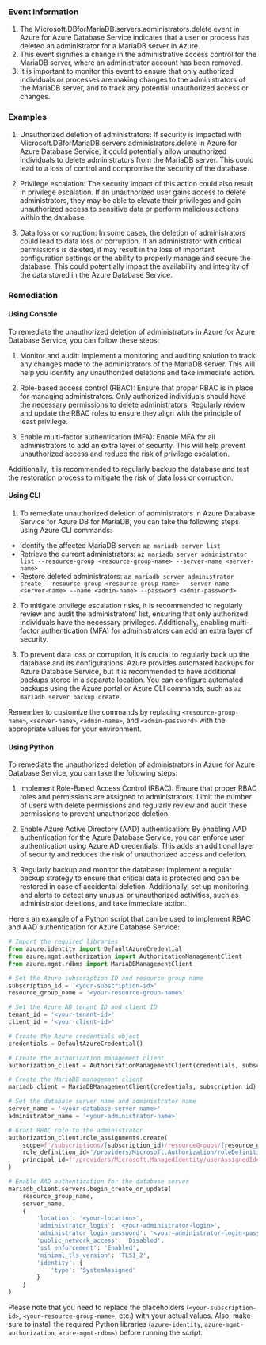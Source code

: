 
### Event Information

1. The Microsoft.DBforMariaDB.servers.administrators.delete event in Azure for Azure Database Service indicates that a user or process has deleted an administrator for a MariaDB server in Azure.
2. This event signifies a change in the administrative access control for the MariaDB server, where an administrator account has been removed.
3. It is important to monitor this event to ensure that only authorized individuals or processes are making changes to the administrators of the MariaDB server, and to track any potential unauthorized access or changes.


### Examples

1. Unauthorized deletion of administrators: If security is impacted with Microsoft.DBforMariaDB.servers.administrators.delete in Azure for Azure Database Service, it could potentially allow unauthorized individuals to delete administrators from the MariaDB server. This could lead to a loss of control and compromise the security of the database.

2. Privilege escalation: The security impact of this action could also result in privilege escalation. If an unauthorized user gains access to delete administrators, they may be able to elevate their privileges and gain unauthorized access to sensitive data or perform malicious actions within the database.

3. Data loss or corruption: In some cases, the deletion of administrators could lead to data loss or corruption. If an administrator with critical permissions is deleted, it may result in the loss of important configuration settings or the ability to properly manage and secure the database. This could potentially impact the availability and integrity of the data stored in the Azure Database Service.

### Remediation

#### Using Console

To remediate the unauthorized deletion of administrators in Azure for Azure Database Service, you can follow these steps:

1. Monitor and audit: Implement a monitoring and auditing solution to track any changes made to the administrators of the MariaDB server. This will help you identify any unauthorized deletions and take immediate action.

2. Role-based access control (RBAC): Ensure that proper RBAC is in place for managing administrators. Only authorized individuals should have the necessary permissions to delete administrators. Regularly review and update the RBAC roles to ensure they align with the principle of least privilege.

3. Enable multi-factor authentication (MFA): Enable MFA for all administrators to add an extra layer of security. This will help prevent unauthorized access and reduce the risk of privilege escalation.

Additionally, it is recommended to regularly backup the database and test the restoration process to mitigate the risk of data loss or corruption.

#### Using CLI

1. To remediate unauthorized deletion of administrators in Azure Database Service for Azure DB for MariaDB, you can take the following steps using Azure CLI commands:

- Identify the affected MariaDB server: `az mariadb server list`
- Retrieve the current administrators: `az mariadb server administrator list --resource-group <resource-group-name> --server-name <server-name>`
- Restore deleted administrators: `az mariadb server administrator create --resource-group <resource-group-name> --server-name <server-name> --name <admin-name> --password <admin-password>`

2. To mitigate privilege escalation risks, it is recommended to regularly review and audit the administrators' list, ensuring that only authorized individuals have the necessary privileges. Additionally, enabling multi-factor authentication (MFA) for administrators can add an extra layer of security.

3. To prevent data loss or corruption, it is crucial to regularly back up the database and its configurations. Azure provides automated backups for Azure Database Service, but it is recommended to have additional backups stored in a separate location. You can configure automated backups using the Azure portal or Azure CLI commands, such as `az mariadb server backup create`.

Remember to customize the commands by replacing `<resource-group-name>`, `<server-name>`, `<admin-name>`, and `<admin-password>` with the appropriate values for your environment.

#### Using Python

To remediate the unauthorized deletion of administrators in Azure for Azure Database Service, you can take the following steps:

1. Implement Role-Based Access Control (RBAC): Ensure that proper RBAC roles and permissions are assigned to administrators. Limit the number of users with delete permissions and regularly review and audit these permissions to prevent unauthorized deletion.

2. Enable Azure Active Directory (AAD) authentication: By enabling AAD authentication for the Azure Database Service, you can enforce user authentication using Azure AD credentials. This adds an additional layer of security and reduces the risk of unauthorized access and deletion.

3. Regularly backup and monitor the database: Implement a regular backup strategy to ensure that critical data is protected and can be restored in case of accidental deletion. Additionally, set up monitoring and alerts to detect any unusual or unauthorized activities, such as administrator deletions, and take immediate action.

Here's an example of a Python script that can be used to implement RBAC and AAD authentication for Azure Database Service:

```python
# Import the required libraries
from azure.identity import DefaultAzureCredential
from azure.mgmt.authorization import AuthorizationManagementClient
from azure.mgmt.rdbms import MariaDBManagementClient

# Set the Azure subscription ID and resource group name
subscription_id = '<your-subscription-id>'
resource_group_name = '<your-resource-group-name>'

# Set the Azure AD tenant ID and client ID
tenant_id = '<your-tenant-id>'
client_id = '<your-client-id>'

# Create the Azure credentials object
credentials = DefaultAzureCredential()

# Create the authorization management client
authorization_client = AuthorizationManagementClient(credentials, subscription_id)

# Create the MariaDB management client
mariadb_client = MariaDBManagementClient(credentials, subscription_id)

# Set the database server name and administrator name
server_name = '<your-database-server-name>'
administrator_name = '<your-administrator-name>'

# Grant RBAC role to the administrator
authorization_client.role_assignments.create(
    scope=f'/subscriptions/{subscription_id}/resourceGroups/{resource_group_name}',
    role_definition_id='/providers/Microsoft.Authorization/roleDefinitions/<your-role-definition-id>',
    principal_id=f'/providers/Microsoft.ManagedIdentity/userAssignedIdentities/<your-managed-identity-id>'
)

# Enable AAD authentication for the database server
mariadb_client.servers.begin_create_or_update(
    resource_group_name,
    server_name,
    {
        'location': '<your-location>',
        'administrator_login': '<your-administrator-login>',
        'administrator_login_password': '<your-administrator-login-password>',
        'public_network_access': 'Disabled',
        'ssl_enforcement': 'Enabled',
        'minimal_tls_version': 'TLS1_2',
        'identity': {
            'type': 'SystemAssigned'
        }
    }
)
```

Please note that you need to replace the placeholders (`<your-subscription-id>`, `<your-resource-group-name>`, etc.) with your actual values. Also, make sure to install the required Python libraries (`azure-identity`, `azure-mgmt-authorization`, `azure-mgmt-rdbms`) before running the script.

